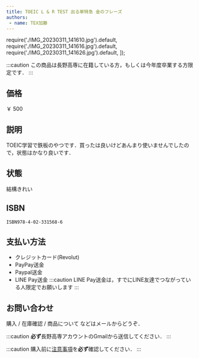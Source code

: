 ```yaml
---
title: TOEIC L & R TEST 出る単特急 金のフレーズ
authors:
 - name: TEX加藤
---
```

  require('./IMG_20230311_141610.jpg').default,
  require('./IMG_20230311_141616.jpg').default,
  require('./IMG_20230311_141626.jpg').default,
]);


<ImageGallery items={images} />

:::caution
この商品は長野高専に在籍している方，もしくは今年度卒業する方限定です．
:::


## 価格
￥ 500

<!--truncate-->

## 説明
TOEIC学習で鉄板のやつです．買ったは良いけどあんまり使いませんでしたので，状態はかなり良いです．

## 状態
結構きれい

## ISBN
`ISBN978-4-02-331568-6`

## 支払い方法
- クレジットカード(Revolut)
- PayPay送金
- Paypal送金
- LINE Pay送金
  :::caution
  LINE Pay送金は，すでにLINE友達でつながっている人限定でお願いします
  :::

## お問い合わせ
購入 / 在庫確認 / 商品について などはメールからどうぞ．

:::caution
**必ず**長野高専アカウントのGmailから送信してください．
:::

:::caution
購入前に[注意事項](/2023/03/11/ec-like-blog#%E6%B3%A8%E6%84%8F%E4%BA%8B%E9%A0%85)を**必ず**確認してください．
:::

<MailToByButton itemname="TOEIC L & R TEST 出る単特急 金のフレーズ" />